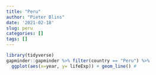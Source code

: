 ```yaml
---
title: "Peru"
author: "Pieter Blins"
date: '2021-02-18'
slug: peru
categories: []
tags: []
---
```



```r
library(tidyverse)
gapminder::gapminder %>% filter(country == "Peru") %>% 
  ggplot(aes(x=year, y= lifeExp)) + geom_line() #
```